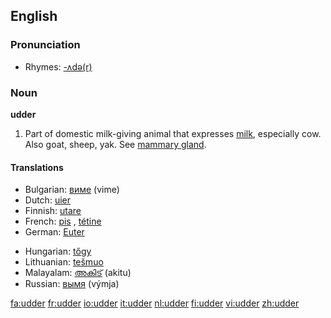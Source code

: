 ==English==

===Pronunciation===
*Rhymes: [[Rhymes:English:-ʌdə(r)|-ʌdə(r)]]

===Noun===
'''udder'''

# Part of domestic milk-giving animal that expresses [[milk]], especially cow.  Also goat, sheep, yak.  See [[mammary gland]].

====Translations====
{{top}}
*Bulgarian: [[виме]] (vime) {{n}}
*Dutch: [[uier]] {{m}}
*Finnish: [[utare]]
*French: [[pis]] {{m}}, [[tétine]]
*German: [[Euter]] {{m}}
{{mid}}
*Hungarian: [[tőgy]]
*Lithuanian: [[tešmuo]] {{m}}
*Malayalam: [[അകിട്]] (akitu)
*Russian: [[вымя]] (výmja) {{n}}
{{bottom}}

[[fa:udder]]
[[fr:udder]]
[[io:udder]]
[[it:udder]]
[[nl:udder]]
[[fi:udder]]
[[vi:udder]]
[[zh:udder]]
